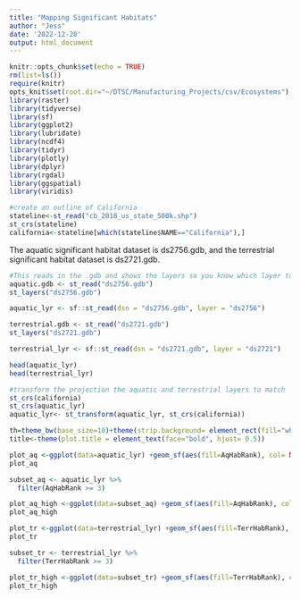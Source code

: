 ```yaml
---
title: "Mapping Significant Habitats"
author: "Jess"
date: '2022-12-20'
output: html_document
---
```


```r
knitr::opts_chunk$set(echo = TRUE)
rm(list=ls())
require(knitr)
opts_knit$set(root.dir="~/DTSC/Manufacturing_Projects/csv/Ecosystems")
library(raster)
library(tidyverse)
library(sf)
library(ggplot2)
library(lubridate)
library(ncdf4)
library(tidyr)
library(plotly)
library(dplyr)
library(rgdal)
library(ggspatial)
library(viridis)
```

```r
#create an outline of California
stateline<-st_read("cb_2018_us_state_500k.shp")
st_crs(stateline)
california<-stateline[which(stateline$NAME=="California"),]
```


The aquatic significant habitat dataset is ds2756.gdb, and the terrestrial significant habitat dataset is ds2721.gdb.
```r
#This reads in the .gdb and shows the layers so you know which layer to read in. In this case, it doesn't matter. But some other .gdb will have multiple layers.
aquatic.gdb <- st_read("ds2756.gdb")
st_layers("ds2756.gdb")

aquatic_lyr <- sf::st_read(dsn = "ds2756.gdb", layer = "ds2756")

terrestrial.gdb <- st_read("ds2721.gdb")
st_layers("ds2721.gdb")

terrestrial_lyr <- sf::st_read(dsn = "ds2721.gdb", layer = "ds2721")
```
```r
head(aquatic_lyr)
head(terrestrial_lyr)
```


```r
#transform the projection the aquatic and terrestrial layers to match `california` with NAD83.
st_crs(california)
st_crs(aquatic_lyr)
aquatic_lyr<- st_transform(aquatic_lyr, st_crs(california))
```

```r
th=theme_bw(base_size=10)+theme(strip.background= element_rect(fill="white"))
title<-theme(plot.title = element_text(face="bold", hjust= 0.5))

plot_aq <-ggplot(data=aquatic_lyr) +geom_sf(aes(fill=AqHabRank), col= NA)+ scale_fill_viridis() + geom_sf(data=california, inherit.aes=FALSE, fill=NA, col="#f03b20") +th + labs(x=NULL, y=NULL, title="California Aquatic Significant Habitats Ranked 1-5", fill = "Rank")+ title
plot_aq
```

```r
subset_aq <- aquatic_lyr %>% 
  filter(AqHabRank >= 3)
```

```r
plot_aq_high <-ggplot(data=subset_aq) +geom_sf(aes(fill=AqHabRank), col= NA)+ scale_fill_viridis() + geom_sf(data=california, inherit.aes=FALSE, fill=NA, col="#f03b20") +th + labs(x=NULL, y=NULL, title="California Aquatic Significant Habitats Ranked 3 -5", fill = "Rank")+ title
plot_aq_high
```

```r
plot_tr <-ggplot(data=terrestrial_lyr) +geom_sf(aes(fill=TerrHabRank), col= NA)+ scale_fill_viridis(option="magma") + geom_sf(data=california, inherit.aes=FALSE, fill=NA, col="#f03b20") +th + labs(x=NULL, y=NULL, title="California Terrestrial Significant Habitats Ranked 1-5", fill = "Rank")+ title
plot_tr
```

```r
subset_tr <- terrestrial_lyr %>% 
  filter(TerrHabRank >= 3)
```

```r
plot_tr_high <-ggplot(data=subset_tr) +geom_sf(aes(fill=TerrHabRank), col= NA)+ scale_fill_viridis() + geom_sf(data=california, inherit.aes=FALSE, fill=NA, col="#f03b20") +th + labs(x=NULL, y=NULL, title="California Terrestrial Significant Habitats Ranked 3-5", fill = "Rank")+ title
plot_tr_high
```

